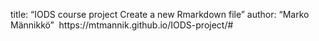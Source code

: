 title: "IODS course project Create a new Rmarkdown file"
author: "Marko Männikkö" 
https://mtmannik.github.io/IODS-project/#
